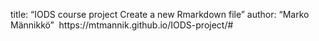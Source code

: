 title: "IODS course project Create a new Rmarkdown file"
author: "Marko Männikkö" 
https://mtmannik.github.io/IODS-project/#
